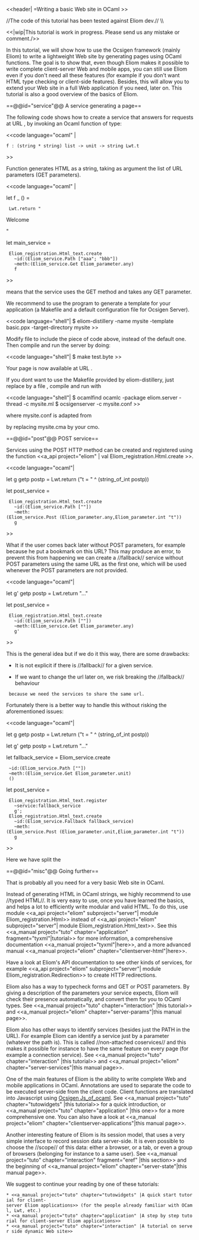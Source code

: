 <<header| =Writing a basic Web site in OCaml >>

//The code of this tutorial has been tested against Eliom dev.// \\

<<|wip|This tutorial is work in progress. Please send us any mistake or comment./>>

In this tutorial, we will show how to use the Ocsigen framework
(mainly Eliom) to write a lightweight Web site by generating pages
using OCaml functions. The goal is to show that,
even though Eliom makes it possible to write complete client-server
Web and mobile apps,
you can still use Eliom even if you don't need all these features (for example if you don't want HTML type checking or client-side features). Besides, this will allow you to extend your Web site in a full Web application if you need, later on. This tutorial is also a good overview of the basics of Eliom.



==@@id="service"@@ A service generating a page==

The following code shows how to create a service that answers
for requests at URL {{{http://.../aaa/bbb}}}, by invoking an
Ocaml function {{{f}}} of type:

<<code language="ocaml" |

 f : (string * string) list -> unit -> string Lwt.t

>>

Function {{{f}}} generates HTML as a string, taking as argument the list of URL parameters (GET parameters).

<<code language="ocaml" |

let f _ () =
  Lwt.return "<html><head><title>Hello world</title></head><body>Welcome</body></html>"

let main_service =
  Eliom_registration.Html_text.create
    ~id:(Eliom_service.Path ["aaa"; "bbb"])
    ~meth:(Eliom_service.Get Eliom_parameter.any)
    f

>>

{{{Eliom_service.Get Eliom_parameter.any}}} means that the service uses the GET method and takes any GET parameter.

We recommend to use the program {{{eliom-distillery}}}
to generate a template for your application (a Makefile and a default
configuration file for Ocsigen Server).


<<code language="shell"|
$ eliom-distillery -name mysite -template basic.ppx -target-directory mysite
>>

Modify file {{{mysite.eliom}}} to include the piece of code above,
instead of the default one.
Then compile and run the server by doing:

<<code language="shell"|
$ make test.byte
>>

Your page is now available at URL [[http://localhost:8080/aaa/bbb|{{{http://localhost:8080/aaa/bbb}}}]].

If you dont want to use the Makefile provided by eliom-distillery,
just replace {{{mysite.eliom}}} by a file {{{mysite.ml}}},
compile and run with

<<code language="shell"|
$ ocamlfind ocamlc -package eliom.server -thread -c mysite.ml
$ ocsigenserver -c mysite.conf
>>

where mysite.conf is adapted from
 {{{local/etc/mysite/mysite-test.conf}}}
by replacing mysite.cma by your cmo.

==@@id="post"@@ POST service==

Services using the POST HTTP method can be created and registered using the function
<<a_api project="eliom" | val Eliom_registration.Html.create >>.

<<code language="ocaml"|

let g getp postp = Lwt.return ("t = " ^ (string_of_int postp))

let post_service =
  Eliom_registration.Html_text.create
    ~id:(Eliom_service.Path [""])
    ~meth:(Eliom_service.Post (Eliom_parameter.any,Eliom_parameter.int "t"))
    g

>>

What if the user comes back later without POST parameters, for example
because he put a bookmark on this URL?
This may produce an error, to prevent this from happening we can
create a //fallback// service without POST parameters using the same URL as the first one,
which will be used whenever the POST parameters are not provided.

<<code language="ocaml"|

let g' getp postp = Lwt.return "..."

let post_service =
  Eliom_registration.Html_text.create
    ~id:(Eliom_service.Path [""])
    ~meth:(Eliom_service.Get Eliom_parameter.any)
    g'

>>

This is the general idea but if we do it this way, there are some drawbacks:

* It is not explicit if there is //fallback// for a given service.

* If we want to change the url later on, we risk breaking the //fallback// behaviour
  because we need the services to share the same url.

Fortunately there is a better way to handle this without risking the aforementioned issues:

<<code language="ocaml"|

let g getp postp = Lwt.return ("t = " ^ (string_of_int postp))

let g' getp postp = Lwt.return "..."

let fallback_service = Eliom_service.create
  ~id:(Eliom_service.Path [""])
  ~meth:(Eliom_service.Get Eliom_parameter.unit)
  ()

let post_service =
  Eliom_registration.Html_text.register
    ~service:fallback_service
    g';
  Eliom_registration.Html_text.create
    ~id:(Eliom_service.Fallback fallback_service)
    ~meth:(Eliom_service.Post (Eliom_parameter.unit,Eliom_parameter.int "t"))
    g

>>

Here we have split the 

==@@id="misc"@@ Going further==

That is probably all you need for a very basic Web site in OCaml.

Instead of generating HTML in OCaml strings, we highly recommend to use
//typed HTML//. It is very easy to use, once you have learned the basics,
and helps a lot to efficiently write modular and valid HTML.
To do this, use module
<<a_api project="eliom" subproject="server"| module Eliom_registration.Html>>
instead of
<<a_api project="eliom" subproject="server"| module Eliom_registration.Html_text>>.
See this
<<a_manual project="tuto" chapter="application" fragment="tyxml"|tutorial>>
for more information, a comprehensive documentation
<<a_manual project="tyxml"|here>>,
and a more advanced manual
<<a_manual project="eliom" chapter="clientserver-html"|here>>.

Have a look at Eliom's API documentation to see other kinds of services,
for example <<a_api project="eliom" subproject="server"| module Eliom_registration.Redirection>>
to create HTTP redirections.

Eliom also has a way to typecheck forms and GET or POST parameters.
By giving a description of the parameters your service expects,
Eliom will check their presence automatically, and convert them
for you to OCaml types.
See
<<a_manual project="tuto" chapter="interaction" |this tutorial>>
and <<a_manual project="eliom" chapter="server-params"|this manual page>>.

Eliom also has other ways to identify services (besides just the PATH
in the URL). For example Eliom can identify a service just by a parameter
(whatever the path is). This is called //non-attached coservices// and
this makes it possible for instance to have the same feature on every page
(for example a connection service).
See
<<a_manual project="tuto" chapter="interaction" |this tutorial>>
and <<a_manual project="eliom" chapter="server-services"|this manual page>>.

One of the main features of Eliom is the ability to write complete
Web and mobile applications in OCaml. Annotations are used to
separate the code to be executed server-side from the client code.
Client functions are translated into Javascript using
[[wiki(30):|Ocsigen Js_of_ocaml]].
See
<<a_manual project="tuto" chapter="tutowidgets" |this tutorial>> for
a quick introduction,
or <<a_manual project="tuto" chapter="application" |this one>> for a
more comprehensive one.
You can also have a look at
<<a_manual project="eliom" chapter="clientserver-applications"|this manual page>>.

Another interesting feature of Eliom is its session model, that uses a
very simple interface to record session data server-side.
It is even possible to choose
the //scope// of this data: either a browser, or a tab, or even a group
of browsers (belonging for instance to a same user).
See
<<a_manual project="tuto" chapter="interaction" fragment="eref" |this section>>
and the beginning of
<<a_manual project="eliom" chapter="server-state"|this manual page>>.

We suggest to continue your reading by one of these tutorials:
 * <<a_manual project="tuto" chapter="tutowidgets" |A quick start tutorial for client-server Eliom applications>> (for the people already familiar with OCaml, Lwt, etc.)
 * <<a_manual project="tuto" chapter="application" |A step by step tutorial for client-server Eliom applications>>
 * <<a_manual project="tuto" chapter="interaction" |A tutorial on server side dynamic Web site>>
